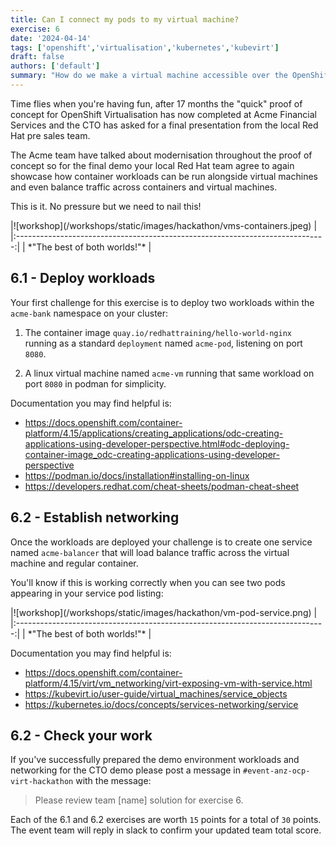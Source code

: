 ```yaml
---
title: Can I connect my pods to my virtual machine?
exercise: 6
date: '2024-04-14'
tags: ['openshift','virtualisation','kubernetes','kubevirt']
draft: false
authors: ['default']
summary: "How do we make a virtual machine accessible over the OpenShift SDN"
---
```


Time flies when you're having fun, after 17 months the "quick" proof of concept for OpenShift Virtualisation has now completed at Acme Financial Services and the CTO has asked for a final presentation from the local Red Hat pre sales team.

The Acme team have talked about modernisation throughout the proof of concept so for the final demo your local Red Hat team agree to again showcase how container workloads can be run alongside virtual machines and even balance traffic across containers and virtual machines.

This is it. No pressure but we need to nail this!

<Zoom>
|![workshop](/workshops/static/images/hackathon/vms-containers.jpeg)            | 
|:-----------------------------------------------------------------------------:|
| *"The best of both worlds!"*                                                  |
</Zoom>


## 6.1 - Deploy workloads

Your first challenge for this exercise is to deploy two workloads within the `acme-bank` namespace on your cluster:

1. The container image `quay.io/redhattraining/hello-world-nginx` running as a standard `deployment` named `acme-pod`, listening on port `8080`.

2. A linux virtual machine named `acme-vm` running that same workload on port `8080` in podman for simplicity.

Documentation you may find helpful is:
- https://docs.openshift.com/container-platform/4.15/applications/creating_applications/odc-creating-applications-using-developer-perspective.html#odc-deploying-container-image_odc-creating-applications-using-developer-perspective
- https://podman.io/docs/installation#installing-on-linux
- https://developers.redhat.com/cheat-sheets/podman-cheat-sheet

## 6.2 - Establish networking

Once the workloads are deployed your challenge is to create one service named `acme-balancer` that will load balance traffic across the virtual machine and regular container.

You'll know if this is working correctly when you can see two pods appearing in your service pod listing:

<Zoom>
|![workshop](/workshops/static/images/hackathon/vm-pod-service.png)             | 
|:-----------------------------------------------------------------------------:|
| *"The best of both worlds!"*                                                  |
</Zoom>

Documentation you may find helpful is:
- https://docs.openshift.com/container-platform/4.15/virt/vm_networking/virt-exposing-vm-with-service.html
- https://kubevirt.io/user-guide/virtual_machines/service_objects
- https://kubernetes.io/docs/concepts/services-networking/service


## 6.2 - Check your work

If you've successfully prepared the demo environment workloads and networking for the CTO demo please post a message in `#event-anz-ocp-virt-hackathon` with the message:

> Please review team [name] solution for exercise 6.

Each of the 6.1 and 6.2 exercises are worth `15` points for a total of `30` points. The event team will reply in slack to confirm your updated team total score.
